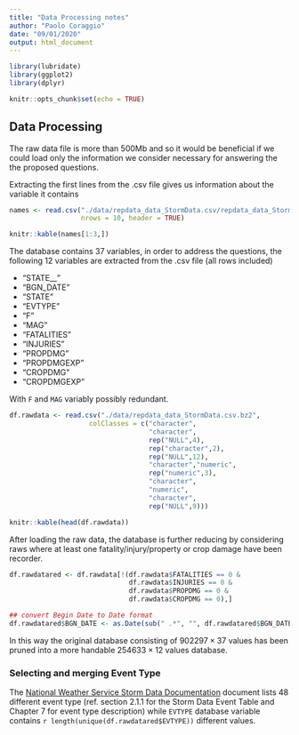 ```yaml
---
title: "Data Processing notes"
author: "Paolo Coraggio"
date: "09/01/2020"
output: html_document
---
```


```r
library(lubridate)
library(ggplot2)
library(dplyr)

knitr::opts_chunk$set(echo = TRUE)
```

## Data Processing

The raw data file is more than 500Mb and so it would be beneficial if we could load only the information we consider necessary for answering the the proposed questions.

Extracting the first lines from the .csv file gives us information about the variable it contains

```r
names <- read.csv("./data/repdata_data_StormData.csv/repdata_data_StormData.csv", 
                  nrows = 10, header = TRUE)

knitr::kable(names[1:3,])
```

The database contains $37$ variables, in order to address the questions, the following 12 variables are extracted from the .csv file (all rows included)

- "STATE__"    
- "BGN_DATE"   
- "STATE"      
- "EVTYPE"     
- "F"          
- "MAG"       
- "FATALITIES" 
- "INJURIES"   
- "PROPDMG"    
- "PROPDMGEXP" 
- "CROPDMG"    
- "CROPDMGEXP"

With `F` and `MAG` variably possibly redundant. 

```r
df.rawdata <- read.csv("./data/repdata_data_StormData.csv.bz2",
                    colClasses = c("character", 
                                   "character", 
                                   rep("NULL",4), 
                                   rep("character",2),
                                   rep("NULL",12),
                                   "character","numeric",
                                   rep("numeric",3),
                                   "character", 
                                   "numeric", 
                                   "character", 
                                   rep("NULL",9)))

knitr::kable(head(df.rawdata))
```

After loading the raw data, the database is further reducing by considering raws where at least one fatality/injury/property or crop damage have been recorder.

```r
df.rawdatared <- df.rawdata[!(df.rawdata$FATALITIES == 0 &
                              df.rawdata$INJURIES == 0 &
                              df.rawdata$PROPDMG == 0 &
                              df.rawdata$CROPDMG == 0),]

## convert Begin Date to Date format
df.rawdatared$BGN_DATE <- as.Date(sub(" .*", "", df.rawdatared$BGN_DATE), format("%m/%d/%Y"))
```

In this way the original database consisting of $902297 \times 37$ values has been pruned into a more handable $254633 \times 12$ values database.

### Selecting and merging Event Type

The [National Weather Service Storm Data Documentation](https://d396qusza40orc.cloudfront.net/repdata%2Fpeer2_doc%2Fpd01016005curr.pdf) document lists $48$ different event type (ref. section 2.1.1 for the Storm Data Event Table and Chapter 7 for event type description) while `EVTYPE` database variable contains `r length(unique(df.rawdatared$EVTYPE))` different values.  